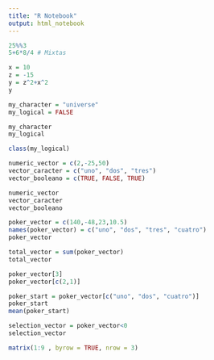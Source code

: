 ```yaml
---
title: "R Notebook"
output: html_notebook
---
```


```r
25%%3
5+6*8/4 # Mixtas

```

```r
x = 10
z = -15
y = z^2+x^2 
y
```

```r
my_character = "universe"
my_logical = FALSE

my_character
my_logical

class(my_logical)
```
```r
numeric_vector = c(2,-25,50)
vector_caracter = c("uno", "dos", "tres")
vector_booleano = c(TRUE, FALSE, TRUE)

numeric_vector
vector_caracter
vector_booleano
```
```r
poker_vector = c(140,-48,23,10.5)
names(poker_vector) = c("uno", "dos", "tres", "cuatro")
poker_vector
```

```r
total_vector = sum(poker_vector) 
total_vector

poker_vector[3]
poker_vector[c(2,1)]

poker_start = poker_vector[c("uno", "dos", "cuatro")]
poker_start
mean(poker_start)

selection_vector = poker_vector<0
selection_vector
```

```r
matrix(1:9 , byrow = TRUE, nrow = 3)
```

